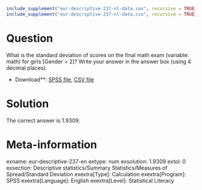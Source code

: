 ```r
include_supplement("eur-descriptive-237-nl-data.sav", recursive = TRUE)
include_supplement("eur-descriptive-237-nl-data.csv", recursive = TRUE)
```

Question
========
What is the standard deviation of scores on the final math exam (variable: math) for girls [Gender = 2]? Write your answer in the answer box (using 4 decimal places).

* Download**: [SPSS file](eur-descriptive-237-nl-data.sav), [CSV file](eur-descriptive-237-nl-data.csv)


Solution
========
The correct answer is 1.9309.

Meta-information
================
exname: eur-descriptive-237-en
extype: num
exsolution: 1.9309
extol: 0
exsection: Descriptive statistics/Summary Statistics/Measures of Spread/Standard Deviation
exextra[Type]: Calculation
exextra[Program]: SPSS
exextra[Language]: English
exextra[Level]: Statistical Literacy
